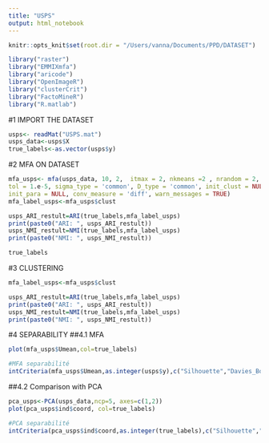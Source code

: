 ```yaml
---
title: "USPS"
output: html_notebook
---
```



```r
knitr::opts_knit$set(root.dir = "/Users/vanna/Documents/PPD/DATASET") 
```


```r
library("raster")
library("EMMIXmfa")
library("aricode")
library("OpenImageR")
library("clusterCrit")
library("FactoMineR")
library("R.matlab")
```

#1 IMPORT THE DATASET
```r
usps<- readMat("USPS.mat")
usps_data<-usps$X
true_labels<-as.vector(usps$y)
```
#2 MFA ON DATASET
```r
mfa_usps<- mfa(usps_data, 10, 2,  itmax = 2, nkmeans =2 , nrandom = 2,
tol = 1.e-5, sigma_type = 'common', D_type = 'common', init_clust = NULL,
init_para = NULL, conv_measure = 'diff', warn_messages = TRUE)
mfa_label_usps<-mfa_usps$clust

usps_ARI_restult=ARI(true_labels,mfa_label_usps)
print(paste0("ARI: ", usps_ARI_restult))
usps_NMI_restult=NMI(true_labels,mfa_label_usps)
print(paste0("NMI: ", usps_NMI_restult))

```
```r
true_labels

```

#3 CLUSTERING

```r

mfa_label_usps<-mfa_usps$clust

usps_ARI_restult=ARI(true_labels,mfa_label_usps)
print(paste0("ARI: ", usps_ARI_restult))
usps_NMI_restult=NMI(true_labels,mfa_label_usps)
print(paste0("NMI: ", usps_NMI_restult))

```
#4 SEPARABILITY
##4.1 MFA
```r
plot(mfa_usps$Umean,col=true_labels)
```
```r
#MFA separabilité
intCriteria(mfa_usps$Umean,as.integer(usps$y),c("Silhouette","Davies_Bouldin"))
```
##4.2 Comparison with PCA
```r
pca_usps<-PCA(usps_data,ncp=5, axes=c(1,2))
plot(pca_usps$ind$coord, col=true_labels)
```


```r
#PCA separabilité
intCriteria(pca_usps$ind$coord,as.integer(true_labels),c("Silhouette","Davies_Bouldin"))
```